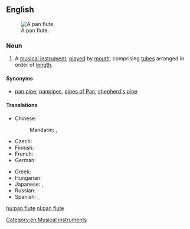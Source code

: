 ==English==
{{wikipedia}}
[[File:Panpipe (PSF).png|thumb|A pan flute.]]

===Noun===
{{en-noun|sg=[[pan]] [[flute]]}}

# A [[musical instrument]], [[play]]ed by [[mouth]], comprising [[tube]]s arranged in order of [[length]].

====Synonyms====
* [[pan pipe]], [[panpipes]], [[pipes of Pan]], [[shepherd's pipe]]

====Translations====
{{trans-top|musical instrument}}
* Chinese:
*: Mandarin: {{t|zh|排笛|tr=páidí|sc=Hani}}, {{t|zh|潘笛|tr=pāndí|sc=Hani}}
* Czech: {{t-|cs|panova flétna|f}}
* Finnish: {{t|fi|panhuilu}}
* French: {{t|fr|flûte de pan|f}}
* German: {{t+|de|Panflöte|f}}
{{trans-mid}}
* Greek: {{t+|el|σύριγγα|f|tr=sýringa}}
* Hungarian: {{t+|hu|pánsíp}}
* Japanese: {{t|ja|パンフルート|tr=panfurūto|sc=Jpan}}, {{t|ja|パンパイプ|tr=panpaipu|sc=Jpan}}
* Russian: {{t|ru|пан-флейта|f|tr=pan-fléjta|sc=Cyrl}}
* Spanish: {{t+|es|zampoña}}, {{t|es|flauta de Pan}}
{{trans-bottom}}

[[Category:en:Musical instruments]]

[[hu:pan flute]]
[[nl:pan flute]]